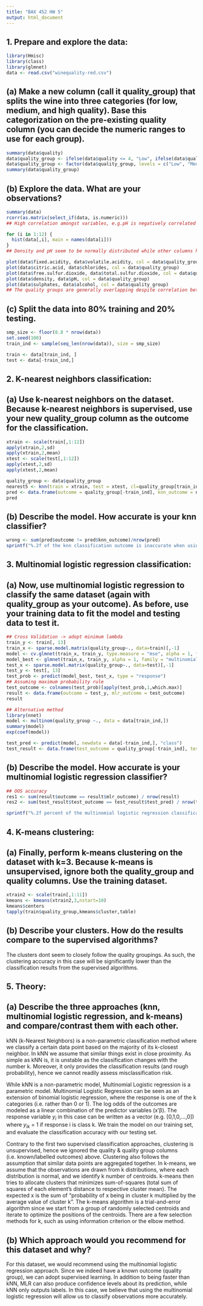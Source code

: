 ```yaml
---
title: "BAX 452 HW 5"
output: html_document
---
```


## 1. Prepare and explore the data:
```r
library(Hmisc)
library(class)
library(glmnet)
data <- read.csv("winequality-red.csv")
```


## (a) Make a new column (call it quality_group) that splits the wine into three categories (for low, medium, and high quality). Base this categorization on the pre-existing quality column (you can decide the numeric ranges to use for each group).
```r
summary(data$quality)
data$quality_group <- ifelse(data$quality <= 4, "Low", ifelse(data$quality <= 6, "Medium", "High"))
data$quality_group <- factor(data$quality_group, levels = c("Low", "Medium", "High"))
summary(data$quality_group)
```


## (b) Explore the data. What are your observations?
```r
summary(data)
rcorr(as.matrix(select_if(data, is.numeric)))
## High correlation amongst variables, e.g.pH is negatively correlated with fixed acidity & citric acid, while citric acid is positively correlated with fixed acidity

for (i in 1:12) {
  hist(data[,i], main = names(data[i]))
}
## Density and pH seem to be normally distributed while other columns have a right skewed distribution

plot(data$fixed.acidity, data$volatile.acidity, col = data$quality_group)
plot(data$citric.acid, data$chlorides, col = data$quality_group)
plot(data$free.sulfur.dioxide, data$total.sulfur.dioxide, col = data$quality_group)
plot(data$density, data$pH, col = data$quality_group)
plot(data$sulphates, data$alcohol, col = data$quality_group)
## The quality groups are generally overlapping despite correlation between quality and these factors
```


## (c) Split the data into 80% training and 20% testing.
```r
smp_size <- floor(0.8 * nrow(data))
set.seed(100)
train_ind <- sample(seq_len(nrow(data)), size = smp_size)

train <- data[train_ind, ]
test <- data[-train_ind,]
```


## 2. K-nearest neighbors classification:
## (a) Use k-nearest neighbors on the dataset. Because k-nearest neighbors is supervised, use your new quality_group column as the outcome for the classification. 
```r
xtrain <- scale(train[,1:12])
apply(xtrain,2,sd)
apply(xtrain,2,mean)
xtest <- scale(test[,1:12])
apply(xtest,2,sd)
apply(xtest,2,mean)

quality_group <- data$quality_group
nearest5 <- knn(train = xtrain, test = xtest, cl=quality_group[train_ind], k=5)
pred <- data.frame(outcome = quality_group[-train_ind], knn_outcome = nearest5)
pred
```

## (b) Describe the model. How accurate is your knn classifier?
```r
wrong <- sum(pred$outcome != pred$knn_outcome)/nrow(pred)
sprintf("%.2f of the knn classification outcome is inaccurate when using KNN (k = 5)", wrong*100)
```


## 3. Multinomial logistic regression classification:
## (a) Now, use multinomial logistic regression to classify the same dataset (again with quality_group as your outcome). As before, use your training data to fit the model and testing data to test it. 
```r
## Cross Validation -> adopt minimum lambda
train_y <- train[, 13]
train_x <- sparse.model.matrix(quality_group~., data=train)[,-1]
model <- cv.glmnet(train_x, train_y, type.measure = "mse", alpha = 1, family = "multinomial")
model_best <- glmnet(train_x, train_y, alpha = 1, family = "multinomial", lambda = model$lambda.min)
test_x <- sparse.model.matrix(quality_group~., data=test)[,-1]
test_y <- test[, 13]
test_prob <- predict(model_best, test_x, type = "response")
## Assuming maximum probability rule
test_outcome <- colnames(test_prob)[apply(test_prob,1,which.max)]
result <- data.frame(outcome = test_y, mlr_outcome = test_outcome)
result
```

```r
## Alternative method
library(nnet)
model <- multinom(quality_group ~., data = data[train_ind,])
summary(model)
exp(coef(model))

test_pred <- predict(model, newdata = data[-train_ind,], "class")
test_result <- data.frame(test_outcome = quality_group[-train_ind], test_pred = test_pred)
```


## (b) Describe the model. How accurate is your multinomial logistic regression classifier?
```r
## OOS accuracy
res1 <- sum(result$outcome == result$mlr_outcome) / nrow(result)
res2 <- sum(test_result$test_outcome == test_result$test_pred) / nrow(test_result)

sprintf("%.2f percent of the multinomial logistic regression classification outcome is accurate (both methods)", res1*100)
```


## 4. K-means clustering:
## (a) Finally, perform k-means clustering on the dataset with k=3. Because k-means is unsupervised, ignore both the quality_group and quality columns. Use the training dataset.
```r
xtrain2 <- scale(train[,1:11])
kmeans <- kmeans(xtrain2,3,nstart=10)
kmeans$centers 
tapply(train$quality_group,kmeans$cluster,table)
```

## (b) Describe your clusters. How do the results compare to the supervised algorithms?
The clusters dont seem to closely follow the quality groupings. As such, the clustering accuracy in this case will be significantly lower than the classification results from the supervised algorithms.


## 5. Theory:
## (a) Describe the three approaches (knn, multinomial logistic regression, and k-means) and compare/contrast them with each other.
kNN (k-Nearest Neighbors) is a non-parametric classification method where we classify a certain data point based on the majority of its k-closest neighbor. In kNN we assume that similar things exist in close proximity. As simple as kNN is, it is unstable as the classification changes with the number k. Moreover, it only provides the classification results (and rough probability), hence we cannot readily assess misclassification risk.

While kNN is a non-parametric model, Multinomial Logistic regression is a parametric model. Multinomial Logistic Regression can be seen as an extension of binomial logistic regression, where the response is one of the k categories (i.e. rather than 0 or 1). The log odds of the outcomes are modeled as a linear combination of the predictor variables (x'β). The response variable $y_i$ in this case can be written as a vector (e.g. [0,1,0,...,0]) where $y_{ik}$ = 1 if response i is class k. We train the model on our training set, and evaluate the classification accuracy with our testing set.

Contrary to the first two supervised classification approaches, clustering is unsupervised, hence we ignored the quality & quality group columns (i.e. known/labelled outcomes) above. Clustering also follows the assumption that similar data points are aggregated together. In k-means, we assume that the observations are drawn from k distributions, where each distribution is normal, and we identify k number of centroids. k-means then tries to allocate clusters that minimizes sum-of-squares (total sum of squares of each element's distance to respective cluster mean). The expected x is the sum of "probability of x being in cluster k multiplied by the average value of cluster k". The k-means algorithm is a trial-and-error algorithm since we start from a group of randomly selected centroids and iterate to optimize the positions of the centroids. There are a few selection methods for k, such as using information criterion or the elbow method. 

## (b) Which approach would you recommend for this dataset and why?
For this dataset, we would recommend using the multinomial logistic regression approach. Since we indeed have a known outcome (quality group), we can adopt supervised learning. In addition to being faster than kNN, MLR can also produce confidence levels about its prediction, while kNN only outputs labels. In this case, we believe that using the multinomial logistic regression will allow us to classify observations more accurately.
